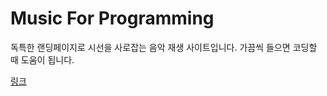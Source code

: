 
<BackTop />

# Music For Programming

독특한 랜딩페이지로 시선을 사로잡는 음악 재생 사이트입니다. 가끔씩 들으면 코딩할 때 도움이 됩니다.

[링크](https://musicforprogramming.net/)

<Comment />
